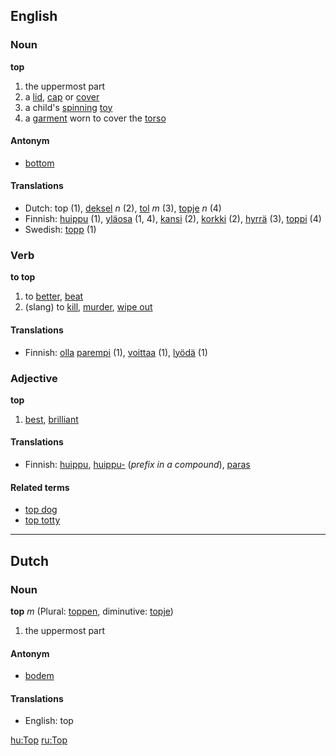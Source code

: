 ==English==
===Noun===
'''top'''
#the uppermost part
#a [[lid]], [[cap]] or [[cover]]
#a child's [[spin]]ning [[toy]]
#a [[garment]] worn to cover the [[torso]]

====Antonym====
*[[bottom]]

====Translations====
*Dutch: top (1), [[deksel]] ''n'' (2), [[tol]] ''m'' (3), [[topje]] ''n'' (4)
*Finnish: [[huippu]] (1), [[yläosa]] (1, 4), [[kansi]] (2), [[korkki]] (2), [[hyrrä]] (3), [[toppi]] (4)
*Swedish: [[topp]] (1)

===Verb===
'''to top'''
#to [[better]], [[beat]]
#(slang) to [[kill]], [[murder]], [[wipe out]]

====Translations====
*Finnish: [[olla]] [[parempi]] (1), [[voittaa]] (1), [[lyödä]] (1)

===Adjective===
'''top'''
#[[best]], [[brilliant]]

====Translations====
*Finnish: [[huippu]], [[huippu|huippu-]] (''prefix in a compound''), [[paras]]

====Related terms====
*[[top dog]]
*[[top totty]]

----

==Dutch==
===Noun===
'''top''' ''m'' (Plural: [[toppen]], diminutive: [[topje]])

#the uppermost part

====Antonym====
*[[bodem]]

====Translations====
*English: top

[[hu:Top]]
[[ru:Top]]